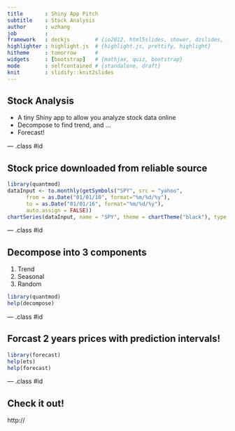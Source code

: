 ```yaml
---
title       : Shiny App Pitch 
subtitle    : Stock Analysis
author      : wzhang
job         : 
framework   : deckjs        # {io2012, html5slides, shower, dzslides, ...}
highlighter : highlight.js  # {highlight.js, prettify, highlight}
hitheme     : tomorrow      # 
widgets     : [bootstrap]   # {mathjax, quiz, bootstrap}
mode        : selfcontained # {standalone, draft}
knit        : slidify::knit2slides
---
```


<style type="text/css">
body {background:grey transparent;
}
</style>

## Stock Analysis

- A tiny Shiny app to allow you analyze stock data online
- Decompose to find trend, and ...
- Forecast!

--- .class #id 

## Stock price downloaded from reliable source

```r
library(quantmod)
dataInput <- to.monthly(getSymbols("SPY", src = "yahoo",
      from = as.Date("01/01/10", format="%m/%d/%y"),
      to = as.Date("01/01/16", format="%m/%d/%y"),
      auto.assign = FALSE))
chartSeries(dataInput, name = "SPY", theme = chartTheme("black"), type = "candlesticks", TA=NULL)
```

--- .class #id

## Decompose into 3 components

1. Trend
2. Seasonal
3. Random 

```r
library(quantmod)
help(decompose)
```

--- .class #id


## Forcast 2 years prices with prediction intervals!

```r
library(forecast)
help(ets)
help(forecast)
```

--- .class #id

## Check it out!

http://


